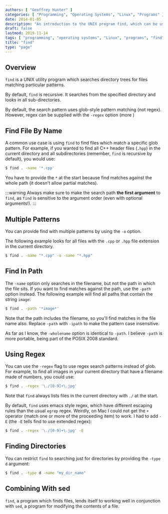 ```yaml
---
authors: [ "Geoffrey Hunter" ]
categories: [ "Programming", "Operating Systems", "Linux", "Programs" ]
date: 2014-01-05
description: "An introduction to the UNIX program find, which can be used to search for files and directories on your computer."
draft: false
lastmod: 2019-11-14
tags: [ "programming", "operating systems", "Linux", "programs", "find", "UNIX", "files", "directories" ]
title: "find"
type: "page"
---
```


## Overview

`find` is a UNIX utility program which searches directory trees for files matching particular patterns.

By default, `find` is recursive. It searches from the specified directory and looks in all sub-directories.

By default, the search pattern uses glob-style pattern matching (not regex). However, regex can be supplied with the `-regex` option (more )

## Find File By Name

A common use case is using `find` to find files which match a specific glob pattern. For example, if you wanted to find all C++ header files (`.hpp`) in the current directory and all subdirectories (remember, `find` is recursive by default), you would use:

```sh
$ find . -name '*.cpp'
```

You have to provide the `*` at the start because find matches against the whole path (it doesn't allow partial matches).

:::warning
Always make sure to make the search path **the first argument** to `find`, as `find` is sensitive to the argument order (even with optional arguments!).
:::

## Multiple Patterns

You can provide find with multiple patterns by using the `-o` option.

The following example looks for all files with the `.cpp` or `.hpp` file extension in the current directory.

```sh    
$ find . -name "*.cpp" -o -name "*.hpp"
```

## Find In Path

The `-name` option only searches in the filename, but not the path in which the file sits. If you want to find matches against the path, use the `-path` option instead. The following example will find all paths that contain the string `image`:

```sh
$ find . -path '*image*'
```

Note that the path includes the filename, so you'll find matches in the file name also. Replace `-path` with `-ipath` to make the pattern case insensitive.

As far as I know, the `-wholename` option is identical to `-path`. I believe `-path` is more portable, being part of the POSIX 2008 standard.

## Using Regex

You can use the `-regex` flag to use regex search patterns instead of glob. For example, to find all images in your current directory that have a filename made of numbers, you could use:

```sh
$ find . -regex '\./[0-9]+\.jpg'
```

Note that `find` always lists files in the current directory with `./` at the start.

By default, `find` uses emacs style regex, which have different escaping rules than the usual `egrep` regex. Weirdly, on Mac I could not get the `+` operator (match one or more of the proceeding item) to work. I had to add `-E` (the `-E` tells find to use extended regex):

```sh
$ find . -regex '\./[0-9]+\.jpg' -E
```

## Finding Directories

You can restrict `find` to searching just for directories by providing the `-type d` argument:

```sh
$ find . -type d -name "my_dir_name"
```

## Combining With sed

`find`, a program which finds files, lends itself to working well in conjunction with `sed`, a program for modifying the contents of a file.
